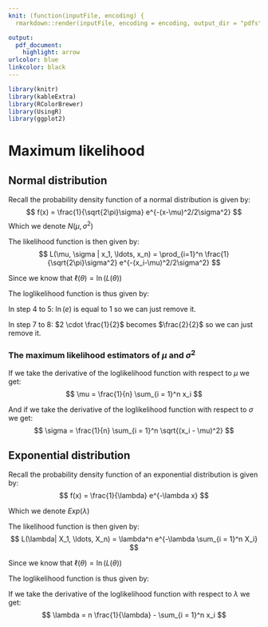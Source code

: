 ```yaml
---
knit: (function(inputFile, encoding) {
  rmarkdown::render(inputFile, encoding = encoding, output_dir = "pdfs") })

output:
  pdf_document:
    highlight: arrow
urlcolor: blue
linkcolor: black
---
```


```r
library(knitr)
library(kableExtra)
library(RColorBrewer)
library(UsingR)
library(ggplot2)
```

# Maximum likelihood

## Normal distribution

Recall the probability density function of a normal distribution is given by:
$$
f(x) = \frac{1}{\sqrt{2\pi}\sigma} e^{-(x-\mu)^2/2\sigma^2}
$$
Which we denote $N(\mu,\sigma^2)$

The likelihood function is then given by:
$$
L(\mu, \sigma | x_1, \ldots, x_n) = \prod_{i=1}^n \frac{1}{\sqrt{2\pi}\sigma^2} e^{-(x_i-\mu)^2/2\sigma^2}
$$

Since we know that $\ell(\theta) = \ln(L(\theta))$

The loglikelihood function is thus given by:

\input{`r here::here('Chapters', 'assets', 'normal_max_likelihood.tex')`}

In step 4 to 5: $\ln(e)$ is equal to $1$ so we can just remove it.

In step 7 to 8: $2 \cdot \frac{1}{2}$ becomes $\frac{2}{2}$ so we can just remove it.

### The maximum likelihood estimators of $\mu$ and $\sigma^2$
If we take the derivative of the loglikelihood function with respect to $\mu$ we get:
$$
\mu = \frac{1}{n} \sum_{i = 1}^n x_i
$$

And if we take the derivative of the loglikelihood function with respect to $\sigma$ we get:
$$
\sigma = \frac{1}{n} \sum_{i = 1}^n \sqrt{(x_i - \mu)^2}
$$

## Exponential distribution

Recall the probability density function of an exponential distribution is given by:
$$
f(x) = \frac{1}{\lambda} e^{-\lambda x}
$$

Which we denote $Exp(\lambda)$

The likelihood function is then given by:
$$
L(\lambda| X_1, \ldots, X_n) = \lambda^n e^{-\lambda \sum_{i = 1}^n X_i}
$$

Since we know that $\ell(\theta) = \ln(L(\theta))$

The loglikelihood function is thus given by:

\input{`r here::here('Chapters', 'assets', 'exponential_max_likelihood.tex')`}

If we take the derivative of the loglikelihood function with respect to $\lambda$ we get:
$$
\lambda = n \frac{1}{\lambda} - \sum_{i = 1}^n x_i
$$